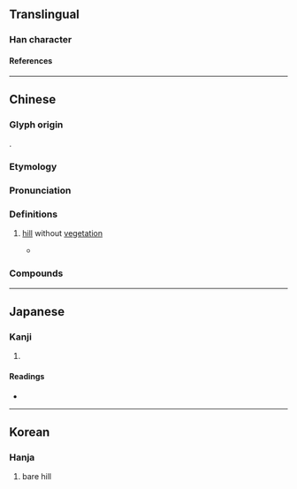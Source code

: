 {{character info/new}}
==Translingual==

===Han character===
{{Han char|rn=46|rad=山|as=03|sn=6|four=27717|canj=USU,XUSU|ids=⿰山己}}

====References====
{{Han ref|kx=0307.271|dkj=07891|dj=0607.150|hdz=10761.220|uh=5C7A}}

----

==Chinese==
{{zh-forms}}

===Glyph origin===
{{Han etym}}
{{Han compound|山|己|ls=psc|c1=s|c2=p|t1=mountain; hill}}.

===Etymology===
{{rfe|zh}}

===Pronunciation===
{{zh-pron
|m=qǐ
|m-s=
|c=hei2,gei2
|c-t=gei2
|g=
|h=pfs=khí;gd=ki3
|j=
|mb=
|md=gī
|mn=ml:khí
|mn-t=ki2
|w=2qi
|x=
|mc=y
|oc=y
|cat=n
}}

===Definitions===
{{zh-hanzi}}

# {{zh-obsolete}} [[hill]] without [[vegetation]]
#* {{zh-x|陟 彼 屺 兮，瞻望 母 兮。|I ascend that '''bare hill''',<br>And look towards [the residence of] my mother.|ref=Shijing}}

===Compounds===
{{zh-der|陟岵陟屺|陟屺}}

----

==Japanese==

===Kanji===
{{ja-kanji|grade=|rs=山03}}

# {{rfdef|ja|sort=山03}}

====Readings====
* {{ja-readings|on=[[き]] (ki)|kun=}}

----

==Korean==

===Hanja===
{{ko-hanja|hangeul=기|rv=gi|mr=ki}}

# bare hill